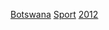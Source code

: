 {{Year by category
|m=2
|c=0
|d=1
|y=2
|cat=波札那體育
|subcat=2012年各國體育
|sortkey=波札那
}}
{{Cat main|波札那體育}}
[[Category:2012年非洲體育|Botswana]]
[[Category:2012年波札那|Sport]]
[[Category:各年份波札那體育|2012]]